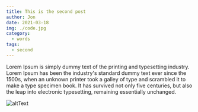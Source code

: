 ```yaml
---
title: This is the second post
author: Jon
date: 2021-03-18
img: ./code.jpg
category:
  - words
tags:
  - second
---
```


Lorem Ipsum is simply dummy text of the printing and typesetting industry. Lorem Ipsum has been the industry's standard dummy text ever since the 1500s, when an unknown printer took a galley of type and scrambled it to make a type specimen book. It has survived not only five centuries, but also the leap into electronic typesetting, remaining essentially unchanged.

![altText](./code.jpg)
